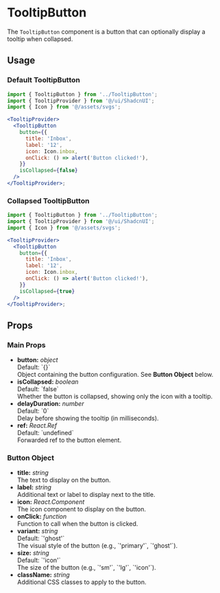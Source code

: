 
<Meta title="Components/TooltipButton" />

# TooltipButton

The `TooltipButton` component is a button that can optionally display a tooltip when collapsed. 

## Usage

### Default TooltipButton

```jsx
import { TooltipButton } from '../TooltipButton';
import { TooltipProvider } from '@/ui/ShadcnUI';
import { Icon } from '@/assets/svgs';

<TooltipProvider>
  <TooltipButton
    button={{
      title: 'Inbox',
      label: '12',
      icon: Icon.inbox,
      onClick: () => alert('Button clicked!'),
    }}
    isCollapsed={false}
  />
</TooltipProvider>;
```

### Collapsed TooltipButton

```jsx
import { TooltipButton } from '../TooltipButton';
import { TooltipProvider } from '@/ui/ShadcnUI';
import { Icon } from '@/assets/svgs';

<TooltipProvider>
  <TooltipButton
    button={{
      title: 'Inbox',
      label: '12',
      icon: Icon.inbox,
      onClick: () => alert('Button clicked!'),
    }}
    isCollapsed={true}
  />
</TooltipProvider>;
```

## Props

<div style={{ display: 'flex', flexDirection: 'column', gap: '1.5rem' }}>

### Main Props

<div style={{ backgroundColor: '#f9f9f9', padding: '1rem', borderRadius: '8px' }}>
<ul style={{ listStyleType: 'none', paddingLeft: '0' }}>
  <li>
    <strong>button:</strong> <em>object</em> <br/>
    <span style={{ color: '#555' }}>Default: `{}`</span> <br/>
    Object containing the button configuration. See <strong>Button Object</strong> below.
  </li>
  <li>
    <strong>isCollapsed:</strong> <em>boolean</em> <br/>
    <span style={{ color: '#555' }}>Default: `false`</span> <br/>
    Whether the button is collapsed, showing only the icon with a tooltip.
  </li>
  <li>
    <strong>delayDuration:</strong> <em>number</em> <br/>
    <span style={{ color: '#555' }}>Default: `0`</span> <br/>
    Delay before showing the tooltip (in milliseconds).
  </li>
  <li>
    <strong>ref:</strong> <em>React.Ref</em> <br/>
    <span style={{ color: '#555' }}>Default: `undefined`</span> <br/>
    Forwarded ref to the button element.
  </li>
</ul>
</div>

### Button Object

<div style={{ backgroundColor: '#f9f9f9', padding: '1rem', borderRadius: '8px' }}>
<ul style={{ listStyleType: 'none', paddingLeft: '0' }}>
  <li>
    <strong>title:</strong> <em>string</em> <br/>
    The text to display on the button.
  </li>
  <li>
    <strong>label:</strong> <em>string</em> <br/>
    Additional text or label to display next to the title.
  </li>
  <li>
    <strong>icon:</strong> <em>React.Component</em> <br/>
    The icon component to display on the button.
  </li>
  <li>
    <strong>onClick:</strong> <em>function</em> <br/>
    Function to call when the button is clicked.
  </li>
  <li>
    <strong>variant:</strong> <em>string</em> <br/>
    <span style={{ color: '#555' }}>Default: `'ghost'`</span> <br/>
    The visual style of the button (e.g., `'primary'`, `'ghost'`).
  </li>
  <li>
    <strong>size:</strong> <em>string</em> <br/>
    <span style={{ color: '#555' }}>Default: `'icon'`</span> <br/>
    The size of the button (e.g., `'sm'`, `'lg'`, `'icon'`).
  </li>
  <li>
    <strong>className:</strong> <em>string</em> <br/>
    Additional CSS classes to apply to the button.
  </li>
</ul>
</div>

</div>
